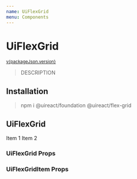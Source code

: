 ```yaml
---
name: UiFlexGrid
menu: Components
---
```






# UiFlexGrid

<sup>
  <a href="https://github.com/inavac182/ui-react/blob/main/packages/flex/" target="_blank">
    v{packageJson.version}
  </a>
</sup>

> DESCRIPTION

## Installation

> npm i @uireact/foundation @uireact/flex-grid

## UiFlexGrid

<Playground>
  <UiFlexGrid alignItems="center" gap="five">
    <UiFlexGridItem>
      <UiCard>Item 1</UiCard>
    </UiFlexGridItem>
    <UiFlexGridItem grow={1}>
      <UiCard>Item 2</UiCard>
    </UiFlexGridItem>
  </UiFlexGrid>
</Playground>

### UiFlexGrid Props

<Props of={UiFlexGrid} />

### UiFlexGridItem Props

<Props of={UiFlexGridItem} />
